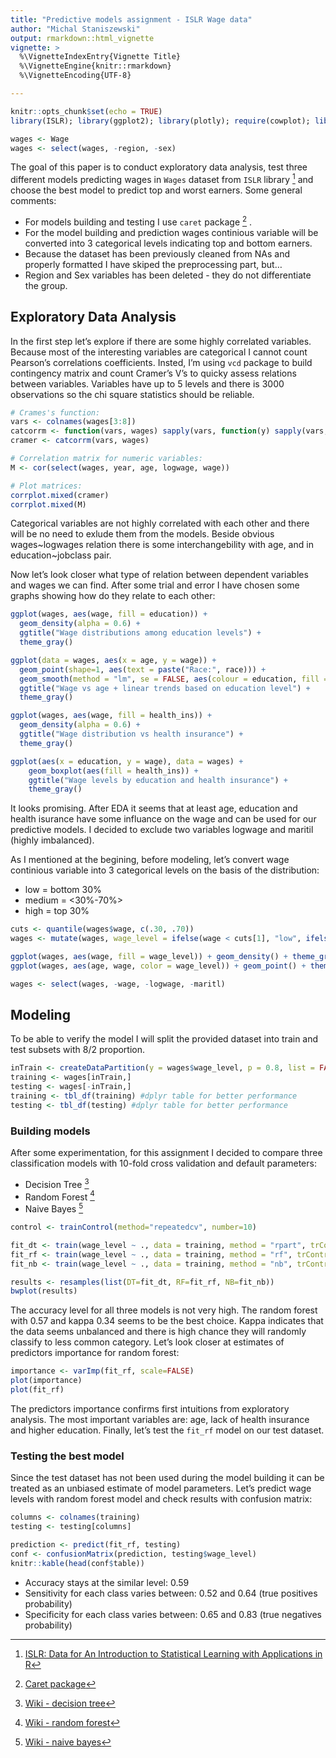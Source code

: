 ```yaml
---
title: "Predictive models assignment - ISLR Wage data"
author: "Michal Staniszewski"
output: rmarkdown::html_vignette
vignette: >
  %\VignetteIndexEntry{Vignette Title}
  %\VignetteEngine{knitr::rmarkdown}
  %\VignetteEncoding{UTF-8}

---
```


```r
knitr::opts_chunk$set(echo = TRUE)
library(ISLR); library(ggplot2); library(plotly); require(cowplot); library(caret); library(corrplot); library(vcd); library(rpart); library(randomForest); library(klaR); library(MASS); library(dplyr);

wages <- Wage
wages <- select(wages, -region, -sex)

```

The goal of this paper is to conduct exploratory data analysis, test three different models predicting wages in `Wages` dataset from `ISLR` library ^[[ISLR: Data for An Introduction to Statistical Learning with Applications in R](https://cran.r-project.org/web/packages/ISLR/index.html)] and choose the best model to predict top and worst earners. Some general comments:

- For models building and testing I use `caret` package ^[[Caret package](ftp://cran.r-project.org/pub/R/web/packages/caret/caret.pdf)] .
- For the model building and prediction wages continious variable will be converted into 3 categorical levels indicating top and bottom earners.
- Because the dataset has been previously cleaned from NAs and properly formatted I have skiped the preprocessing part, but...
- Region and Sex variables has been deleted - they do not differentiate the group. 

## Exploratory Data Analysis

In the first step let's explore if there are some highly correlated variables. Because most of the interesting variables are categorical I cannot count Pearson's correlations coefficients. Insted, I'm using `vcd` package to build contingency matrix and count Cramer's V's to quicky assess relations between variables. Variables have up to 5 levels and there is 3000 observations so the chi square statistics should be reliable.

```r
# Crames's function:
vars <- colnames(wages[3:8])
catcorrm <- function(vars, wages) sapply(vars, function(y) sapply(vars, function(x) assocstats(table(wages[,x], wages[,y]))$cramer))
cramer <- catcorrm(vars, wages)

# Correlation matrix for numeric variables:
M <- cor(select(wages, year, age, logwage, wage))

# Plot matrices:
corrplot.mixed(cramer)
corrplot.mixed(M)

```

Categorical variables are not highly correlated with each other and there will be no need to exlude them from the models. Beside obvious wages~logwages relation there is some interchangebility with age, and in education~jobclass pair.

Now let's look closer what type of relation between dependent variables and wages we can find. After some trial and error I have chosen some graphs showing how do they relate to each other:

```r
ggplot(wages, aes(wage, fill = education)) +
  geom_density(alpha = 0.6) +
  ggtitle("Wage distributions among education levels") +
  theme_gray()
```

```r
ggplot(data = wages, aes(x = age, y = wage)) +
  geom_point(shape=1, aes(text = paste("Race:", race))) +
  geom_smooth(method = "lm", se = FALSE, aes(colour = education, fill = education)) +
  ggtitle("Wage vs age + linear trends based on education level") +
  theme_gray()
```

```r
ggplot(wages, aes(wage, fill = health_ins)) +
  geom_density(alpha = 0.6) +
  ggtitle("Wage distribution vs health insurance") +
  theme_gray()
```

```r
ggplot(aes(x = education, y = wage), data = wages) +
    geom_boxplot(aes(fill = health_ins)) +
    ggtitle("Wage levels by education and health insurance") +
    theme_gray()
```

It looks promising. After EDA it seems that at least age, education and health isurance have some influance on the wage and can be used for our predictive models. I decided to exclude two variables logwage and maritil (highly imbalanced).

As I mentioned at the begining, before modeling, let's convert wage continious variable into 3 categorical levels on the basis of the distribution:

- low = bottom 30%
- medium = <30%-70%>
- high = top 30%

```r
cuts <- quantile(wages$wage, c(.30, .70))
wages <- mutate(wages, wage_level = ifelse(wage < cuts[1], "low", ifelse(wage > cuts[2], "high", "medium")))

ggplot(wages, aes(wage, fill = wage_level)) + geom_density() + theme_gray()
ggplot(wages, aes(age, wage, color = wage_level)) + geom_point() + theme_gray()

wages <- select(wages, -wage, -logwage, -maritl)


```


## Modeling

To be able to verify the model I will split the provided dataset into train and test subsets with 8/2 proportion.

```r
inTrain <- createDataPartition(y = wages$wage_level, p = 0.8, list = FALSE)
training <- wages[inTrain,]
testing <- wages[-inTrain,]
training <- tbl_df(training) #dplyr table for better performance
testing <- tbl_df(testing) #dplyr table for better performance
```

### Building models

After some experimentation, for this assignment I decided to compare three classification models with 10-fold cross validation and default parameters:

- Decision Tree ^[[Wiki - decision tree](https://en.wikipedia.org/wiki/Decision_tree_learning)]
- Random Forest ^[[Wiki - random forest](https://en.wikipedia.org/wiki/Random_forest)]
- Naive Bayes ^[[Wiki - naive bayes](https://en.wikipedia.org/wiki/Naive_Bayes_classifier)]

```r
control <- trainControl(method="repeatedcv", number=10)

fit_dt <- train(wage_level ~ ., data = training, method = "rpart", trControl = control)
fit_rf <- train(wage_level ~ ., data = training, method = "rf", trControl = control)
fit_nb <- train(wage_level ~ ., data = training, method = "nb", trControl = control)
```

```r
results <- resamples(list(DT=fit_dt, RF=fit_rf, NB=fit_nb))
bwplot(results)
```

The accuracy level for all three models is not very high. The random forest with 0.57 and kappa 0.34 seems to be the best choice. Kappa indicates that the data seems unbalanced and there is high chance they will randomly classify to less common category. Let's look closer at estimates of predictors importance for random forest:

```r
importance <- varImp(fit_rf, scale=FALSE)
plot(importance)
plot(fit_rf)
```

The predictors importance confirms first intuitions from exploratory analysis. The most important variables are: age, lack of health insurance and higher education. Finally, let's test the `fit_rf` model on our test dataset.

### Testing the best model

Since the test dataset has not been used during the model building it can be treated as an unbiased estimate of model parameters. Let's predict wage levels with random forest model and check results with confusion matrix:

```r
columns <- colnames(training)
testing <- testing[columns]
```

```r
prediction <- predict(fit_rf, testing)
conf <- confusionMatrix(prediction, testing$wage_level)
knitr::kable(head(conf$table))
```

- Accuracy stays at the similar level: 0.59
- Sensitivity for each class varies between: 0.52 and 0.64 (true positives probability)
- Specificity for each class varies between: 0.65 and 0.83 (true negatives probability)


